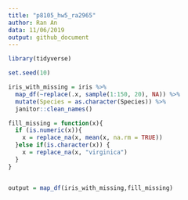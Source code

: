 ```yaml
---
title: "p8105_hw5_ra2965"
author: Ran An
data: 11/06/2019
output: github_document
---
```

```r
library(tidyverse)

set.seed(10)

iris_with_missing = iris %>% 
  map_df(~replace(.x, sample(1:150, 20), NA)) %>%
  mutate(Species = as.character(Species)) %>% 
  janitor::clean_names()
```

```r
fill_missing = function(x){
  if (is.numeric(x)){
    x = replace_na(x, mean(x, na.rm = TRUE))
  }else if(is.character(x)) {
    x = replace_na(x, "virginica")
  }
}


output = map_df(iris_with_missing,fill_missing)
```

```r

```

